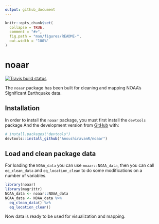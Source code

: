 ```yaml
---
output: github_document
---
```


<!-- README.md is generated from README.Rmd. Please edit that file -->

```r
knitr::opts_chunk$set(
  collapse = TRUE,
  comment = "#>",
  fig.path = "man/figures/README-",
  out.width = "100%"
)
```

# noaar

<!-- badges: start -->
[![Travis build status](https://travis-ci.com/AnoushiravanR/noaar.svg?branch=main)](https://travis-ci.com/AnoushiravanR/noaar)
<!-- badges: end -->

The `noaar` package has been built for cleaning and mapping NOAA's Significant 
Earthquake data. 

## Installation

In order to install the `noaar` package, you must first install the
`devtools` package And the development version from 
[GitHub](https://github.com/) with:

``` r
# install.packages("devtools")
devtools::install_github("AnoushiravanR/noaar")
```
## Load and clean package data

For loading the `NOAA_data` you can use `noaar::NOAA_data`, then you can 
call `eq_clean_data` and `eq_location_clean` to do some modifications on a 
number of variables. 

```r
library(noaar)
library(magrittr)
NOAA_data <- noaar::NOAA_data
NOAA_data <- NOAA_data %>%
  eq_clean_data() %>%
  eq_location_clean()
```

Now data is ready to be used for visualization and mapping.
